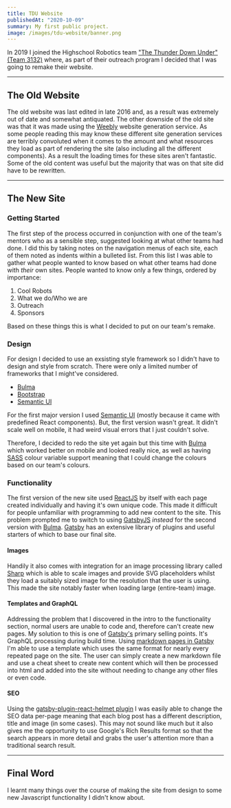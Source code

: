 ```yaml
---
title: TDU Website
publishedAt: "2020-10-09"
summary: My first public project.
image: /images/tdu-website/banner.png
---
```


In 2019 I joined the Highschool Robotics team ["The Thunder Down Under" (Team 3132)](https://thethunderdownunder.org) where, as part of their outreach program I decided that I was going to remake their website.

---

## The Old Website

The old website was last edited in late 2016 and, as a result was extremely out of date and somewhat antiquated. The other downside of the old site was that it was made using the [Weebly](https://weebly.com) website generation service. As some people reading this may know these different site generation services are terribly convoluted when it comes to the amount and what resources they load as part of rendering the site (also including all the different components). As a result the loading times for these sites aren't fantastic. Some of the old content was useful but the majority that was on that site did have to be rewritten.

---

## The New Site

### Getting Started

The first step of the process occurred in conjunction with one of the team's mentors who as a sensible step, suggested looking at what other teams had done. I did this by taking notes on the navigation menus of each site, each of them noted as indents within a bulleted list.
From this list I was able to gather what people wanted to know based on what other teams had done with _their_ own sites. People wanted to know only a few things, ordered by importance:

1. Cool Robots
2. What we do/Who we are
3. Outreach
4. Sponsors

Based on these things this is what I decided to put on our team's remake.

### Design

For design I decided to use an exsisting style framework so I didn't have to design and style from scratch. There were only a limited number of frameworks that I might've considered.

- [Bulma](https://bulma.io)
- [Bootstrap](https://bootstrap.com)
- [Semantic UI](https://semantic-ui.com/)

For the first major version I used [Semantic UI](https://semantic-ui.com/) (mostly because it came with predefined React components). But, the first version wasn't great. It didn't scale well on mobile, it had weird visual errors that I just couldn't solve.

Therefore, I decided to redo the site yet again but this time with [Bulma](https://bulma.io) which worked better on mobile and looked really nice, as well as having [SASS](https://sass-lang.com/) colour variable support meaning that I could change the colours based on our team's colours.

### Functionality

The first version of the new site used [ReactJS](https://reactjs.org/) by itself with each page created individually and having it's own unique code. This made it difficult for people unfamiliar with programming to add new content to the site. This problem prompted me to switch to using [GatsbyJS](https://www.gatsbyjs.com/) _instead_ for the second version with [Bulma](https://bulma.io). [Gatsby](https://www.gatsbyjs.com/) has an extensive library of plugins and useful starters of which to base our final site.

#### Images

Handily it also comes with integration for an image processing library called [Sharp](https://sharp.pixelplumbing.com/) which is able to scale images and provide SVG placeholders whilst they load a suitably sized image for the resolution that the user is using. This made the site notably faster when loading large (entire-team) image.

#### Templates and GraphQL

Addressing the problem that I discovered in the intro to the functionality section, normal users are unable to code and, therefore can't create new pages. My solution to this is one of [Gatsby's](https://www.gatsbyjs.com/) primary selling points. It's GraphQL processing during build time. Using [markdown pages in Gatsby](https://www.gatsbyjs.com/docs/adding-markdown-pages/) I'm able to use a template which uses the same format for nearly every repeated page on the site. The user can simply create a new markdown file and use a cheat sheet to create new content which will then be processed into html and added into the site without needing to change any other files or even code.

#### SEO

Using the [gatsby-plugin-react-helmet plugin](https://www.gatsbyjs.com/plugins/gatsby-plugin-react-helmet/) I was easily able to change the SEO data per-page meaning that each blog post has a different description, title and image (in some cases). This may not sound like much but it also gives me the opportunity to use Google's Rich Results format so that the search appears in more detail and grabs the user's attention more than a traditional search result.

---

## Final Word

I learnt many things over the course of making the site from design to some new Javascript functionality I didn't know about.
